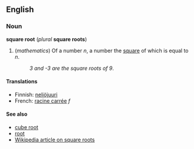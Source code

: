 ==English==
===Noun===
'''square root''' (''plural'' '''square roots''')

#(''mathematics'') Of a number ''n'', a number the [[square]] of which is equal to ''n''.
#:''3 and -3 are the square roots of 9''.

====Translations====
*Finnish: [[neliöjuuri]]
*French: [[racine carrée]] ''f''

====See also====
*[[cube root]]
*[[root]]
*[[en:Square_root|Wikipedia article on square roots]]